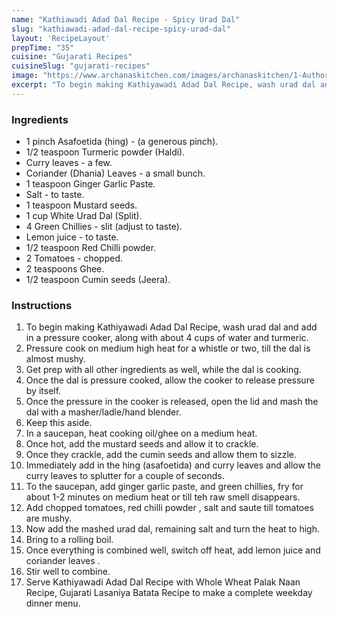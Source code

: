 ---
name: "Kathiawadi Adad Dal Recipe - Spicy Urad Dal"
slug: "kathiawadi-adad-dal-recipe-spicy-urad-dal"
layout: 'RecipeLayout'
prepTime: "35"
cuisine: "Gujarati Recipes﻿"
cuisineSlug: "gujarati-recipes"
image: "https://www.archanaskitchen.com/images/archanaskitchen/1-Author/Smitha-Kalluraya/Kathiyawadi_Adal_Dal_.jpg"
excerpt: "To begin making Kathiyawadi Adad Dal Recipe, wash urad dal and add in a pressure cooker, along with about 4 cups of water and turmeric"
---

### Ingredients

- 1 pinch Asafoetida (hing) - (a generous pinch).
- 1/2 teaspoon Turmeric powder (Haldi).
- Curry leaves - a few.
- Coriander (Dhania) Leaves - a small bunch.
- 1 teaspoon Ginger Garlic Paste.
- Salt - to taste.
- 1 teaspoon Mustard seeds.
- 1 cup White Urad Dal (Split).
- 4 Green Chillies - slit (adjust to taste).
- Lemon juice - to taste.
- 1/2 teaspoon Red Chilli powder.
- 2 Tomatoes - chopped.
- 2 teaspoons Ghee.
- 1/2 teaspoon Cumin seeds (Jeera).

### Instructions

1. To begin making Kathiyawadi Adad Dal Recipe, wash urad dal and add in a pressure cooker, along with about 4 cups of water and turmeric.
1. Pressure cook on medium high heat for a whistle or two, till the dal is almost mushy.
1. Get prep with all other ingredients as well, while the dal is cooking.
1. Once the dal is pressure cooked, allow the cooker to release pressure by itself.
1. Once the pressure in the cooker is released, open the lid and mash the dal with a masher/ladle/hand blender.
1. Keep this aside.
1. In a saucepan, heat cooking oil/ghee on a medium heat.
1. Once hot, add the mustard seeds and allow it to crackle.
1. Once they crackle, add the cumin seeds and allow them to sizzle.
1. Immediately add in the hing (asafoetida) and curry leaves and allow the curry leaves to splutter for a couple of seconds.
1. To the saucepan, add ginger garlic paste, and green chillies, fry for about 1-2 minutes on medium heat or till teh raw smell disappears.
1. Add chopped tomatoes, red chilli powder , salt and saute till tomatoes are mushy.
1. Now add the mashed urad dal, remaining salt and turn the heat to high.
1. Bring to a rolling boil.
1. Once everything is combined well, switch off heat, add lemon juice and coriander leaves .
1. Stir well to combine.
1. Serve Kathiyawadi Adad Dal Recipe with Whole Wheat Palak Naan Recipe, Gujarati Lasaniya Batata Recipe  to make a complete weekday dinner menu.
